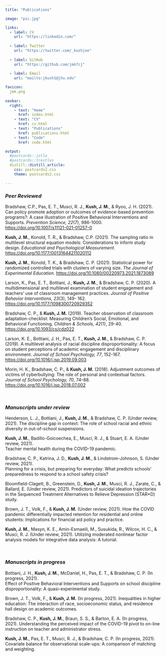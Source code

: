 ```yaml
---
title: "Publications"

image: "pic.jpg"

links:
  - label: CV
    url: "https://linkedin.com/"
    
  - label: Twitter
    url: "https://twitter.com/_kushjoe"
    
  - label: GitHub
    url: "https://github.com/jmk7cj"
    
  - label: Email
    url: "mailto:jkush1@jhu.edu"

favicon: 
  jmk.png
  
navbar:
  right:
    - text: "Home"
      href: index.html
    - text: "CV"
      href: cv.html
    - text: "Publications"
      href: publications.html
    - text: "Code"
      href: code.html

output:
  #postcards::jolla 
  #postcards::trestles 
  distill::distill_article: 
    css: postcards2.css
    theme: postcards2.css

---
```



<!--- "/Users/joekush/Box/JHU Postdoc/summer 2021/job material/fall 2021/KUSH CV october 2021.pdf" -->

<!--- postcards::jolla -->
<!--- postcards::trestles --> 

<!--- library("postcards") -->
<!--- postcards::create_postcard(template = "jolla") -->

<style type="text/css">

body, td {
   font-size: 14px;
}

</style>

 
<!--- ## Publications ---> 

### *Peer Reviewed*

Bradshaw, C.P., Pas, E. T., Musci, R. J., **Kush, J. M.**, & Ryoo, J. H. (2021). 
Can policy promote adoption or outcomes of evidence-based prevention programs?: A case illustration of Positive Behavioral Interventions and Supports. 
*Prevention Science, 22*(7), 986-1000. 
[https://doi.org/10.1007/s11121-021-01257-0](https://doi.org/10.1007/s11121-021-01257-0){target="_blank"}


**Kush, J. M.**, Konold, T. R., & Bradshaw, C.P. (2021). 
The sampling ratio in multilevel structural equation models: Considerations to inform study design. 
*Educational and Psychological Measurement*. 
[https://doi.org/10.1177/00131644211020112](https://doi.org/10.1177/00131644211020112){target="_blank"}


**Kush, J. M.**, Konold, T. K., & Bradshaw, C. P. (2021). 
Statistical power for randomized 	controlled trials with clusters of varying size. 
*The Journal of Experimental Education*. 
[https://doi.org/10.1080/00220973.2021.1873089](https://doi.org/10.1080/00220973.2021.1873089){target="_blank"}


Larson, K., Pas, E. T., Bottiani, J., **Kush, J. M.**, & Bradshaw, C. P. (2020). 
A multidimensional and multilevel examination of student engagement and teachers’ use of classroom management practices. 
*Journal of Positive Behavior Interventions, 23*(3), 149-	162. 
[https://doi.org/10.1177/1098300720929352](https://doi.org/10.1177/1098300720929352){target="_blank"}


Bradshaw, C. P., & **Kush, J. M.** (2019). 
Teacher observation of classroom adaptation-checklist: Measuring Children’s Social, Emotional, and Behavioral Functioning. 
*Children & Schools, 42*(1), 29-40. 
[https://doi.org/10.1093/cs/cdz022](https://doi.org/10.1093/cs/cdz022){target="_blank"}


Larson, K. E., Bottiani, J. H., Pas, E. T., **Kush, J. M.**, & Bradshaw, C. P. (2019). 
A multilevel analysis of racial discipline disproportionality: A focus on student perceptions of 	academic engagement and disciplinary environment. 
*Journal of School Psychology, 77*, 152-167. 
[https://doi.org/10.1016/j.jsp.2019.09.003](https://doi.org/10.1016/j.jsp.2019.09.003){target="_blank"}


Morin, H. K., Bradshaw, C. P., & **Kush, J. M.** (2018). 
Adjustment outcomes of victims of cyberbullying: The role of personal and contextual factors. 
*Journal of School Psychology, 70*, 74–88. 
[https://doi.org/10.1016/j.jsp.2018.07.002](https://doi.org/10.1016/j.jsp.2018.07.002){target="_blank"}


<br>

### *Manuscripts under review*

Henderson, L. J., Bottiani, J., **Kush, J. M.**, & Bradshaw, C. P. (Under review, 2021). 
The discipline gap in context: The role of school racial and ethnic diversity in out-of-school suspensions. 


**Kush, J. M.**, Badillo-Goicoechea, E., Musci, R. J., & Stuart, E. A. (Under review, 2021). 	
Teacher mental health during the COVID-19 pandemic. 


Bradshaw, C. P., Katrina, J. D., **Kush, J. M.**, & Lindstrom-Johnson, S. (Under review, 2021). 	
Planning for a 	crisis, but preparing for everyday: What predicts schools’ preparedness to 	respond to a school safety crisis? 


Bloomfield-Clagett, B., Greenstein, D., **Kush, J. M.**, Musci, R. J., Zarate, C., & Ballard, E. (Under review, 2021). 
Predictors of suicidal ideation trajectories in the Sequenced Treatment Alternatives to Relieve Depression (STAR*D) study. 


Brown, J. T., Volk, F., & **Kush, J. M.** (Under review, 2021).
How the COVID pandemic 	differentially impacted retention for residential and online students: Implications for financial aid policy and practice. 


**Kush, J. M.**, Masyn, K. E., Amin-Esmaeili, M., Susukida, R., Wilcox, H. C., & Musci, R. J. (Under review, 2021).
Utilizing moderated nonlinear factor analysis models for 	integrative data analysis: A tutorial. 





<br>

### *Manuscripts in progress*

Bottiani, J. H., **Kush, J. M.**, McDaniel, H., Pas, E. T., & Bradshaw, C. P. (In progress, 2021). 	
Effect of Positive Behavioral Interventions and Supports on school discipline disproportionality: A quasi-experimental study.


Brown, J. T., Volk, F., & **Kush, J. M.** (In progress, 2021). 
Inequalities in higher education: The interaction of race, socioeconomic status, and residence hall design on academic outcomes. 

Bradshaw, C. P., **Kush, J. M.**, Braun, S. S., & Barton, E. A. (In progress, 2021). 
Understanding the perceived impact of the COVID-19 pivot to on-line instruction on teacher and 	administrator stress.


**Kush, J. M.**, Pas, E. T., Musci, R. J., & Bradshaw, C. P. (In progress, 2021). 
Covariate balance for observational scale-ups: A comparison of matching and weighting. 



